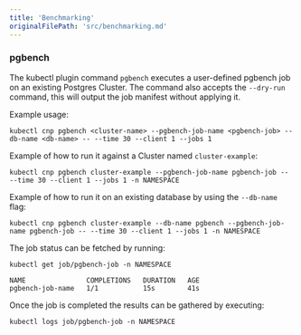 ```yaml
---
title: 'Benchmarking'
originalFilePath: 'src/benchmarking.md'
---
```


### pgbench

The kubectl plugin command `pgbench` executes a user-defined pgbench job on an existing Postgres Cluster.
The command also accepts the `--dry-run` command, this will output the job manifest without applying it.

Example usage:

```
kubectl cnp pgbench <cluster-name> --pgbench-job-name <pgbench-job> --db-name <db-name> -- --time 30 --client 1 --jobs 1
```

Example of how to run it against a Cluster named `cluster-example`:

```
kubectl cnp pgbench cluster-example --pgbench-job-name pgbench-job -- --time 30 --client 1 --jobs 1 -n NAMESPACE
```

Example of how to run it on an existing database by using the `--db-name` flag:

```
kubectl cnp pgbench cluster-example --db-name pgbench --pgbench-job-name pgbench-job -- --time 30 --client 1 --jobs 1 -n NAMESPACE
```

The job status can be fetched by running:

```
kubectl get job/pgbench-job -n NAMESPACE
```

```
NAME               COMPLETIONS   DURATION   AGE
pgbench-job-name   1/1           15s        41s
```

Once the job is completed the results can be gathered by executing:

```
kubectl logs job/pgbench-job -n NAMESPACE
```